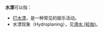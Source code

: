 '''水漂'''可以指：
* [[打水漂|打水漂]]，是一种常见的娱乐活动。
* 水漂现象（Hydroplaning），见[[滑水_(轮胎)|滑水 (轮胎)]]。

{{disambig|Cat=二字消歧义}}